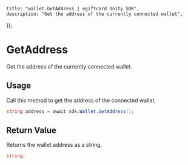 
	title: "wallet.GetAddress | egiftcard Unity SDK",
	description: "Get the address of the currently connected wallet",
});

# GetAddress

Get the address of the currently connected wallet.

## Usage

Call this method to get the address of the connected wallet.

```csharp
string address = await sdk.Wallet.GetAddress();
```

## Return Value

Returns the wallet address as a string.

```csharp
string;
```
